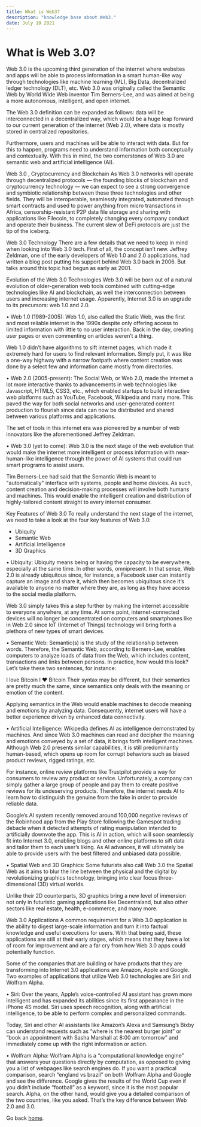 ```yaml
---
title: What is Web3?
description: "knowledge base about Web3."
date: July 10 2021
---
```

# What is Web 3.0?
Web 3.0 is the upcoming third generation of the internet where websites and apps will be able to process information in a smart human-like way through technologies like machine learning (ML), Big Data, decentralized ledger technology (DLT), etc. Web 3.0 was originally called the Semantic Web by World Wide Web inventor Tim Berners-Lee, and was aimed at being a more autonomous, intelligent, and open internet.

The Web 3.0 definition can be expanded as follows: data will be interconnected in a decentralized way, which would be a huge leap forward to our current generation of the internet (Web 2.0), where data is mostly stored in centralized repositories.

Furthermore, users and machines will be able to interact with data. But for this to happen, programs need to understand information both conceptually and contextually. With this in mind, the two cornerstones of Web 3.0 are semantic web and artificial intelligence (AI).

Web 3.0 , Cryptocurrency and Blockchain 
As Web 3.0 networks will operate through decentralized protocols — the founding blocks of blockchain and cryptocurrency technology — we can expect to see a strong convergence and symbiotic relationship between these three technologies and other fields. They will be interoperable, seamlessly integrated, automated through smart contracts and used to power anything from micro transactions in Africa, censorship-resistant P2P data file storage and sharing with applications like Filecoin, to completely changing every company conduct and operate their business. The current slew of DeFi protocols are just the tip of the iceberg.

Web 3.0 Technology 
There are a few details that we need to keep in mind when looking into Web 3.0 tech. First of all, the concept isn’t new. Jeffrey Zeldman, one of the early developers of Web 1.0 and 2.0 applications, had written a blog post putting his support behind Web 3.0 back in 2006. But talks around this topic had begun as early as 2001.

Evolution of the Web 3.0 Technologies 
Web 3.0 will be born out of a natural evolution of older-generation web tools combined with cutting-edge technologies like AI and blockchain, as well the interconnection between users and increasing internet usage. Apparently, Internet 3.0 is an upgrade to its precursors: web 1.0 and 2.0.

•  Web 1.0 (1989-2005):
Web 1.0, also called the Static Web, was the first and most reliable internet in the 1990s despite only offering access to limited information with little to no user interaction. Back in the day, creating user pages or even commenting on articles weren’t a thing.

Web 1.0 didn’t have algorithms to sift internet pages, which made it extremely hard for users to find relevant information. Simply put, it was like a one-way highway with a narrow footpath where content creation was done by a select few and information came mostly from directories.

•  Web 2.0 (2005-present):
The Social Web, or Web 2.0, made the internet a lot more interactive thanks to advancements in web technologies like Javascript, HTML5, CSS3, etc., which enabled startups to build interactive web platforms such as YouTube, Facebook, Wikipedia and many more.
This paved the way for both social networks and user-generated content production to flourish since data can now be distributed and shared between various platforms and applications.

The set of tools in this internet era was pioneered by a number of web innovators like the aforementioned Jeffrey Zeldman.

•  Web 3.0 (yet to come):
Web 3.0 is the next stage of the web evolution that would make the internet more intelligent or process information with near-human-like intelligence through the power of AI systems that could run smart programs to assist users.

Tim Berners-Lee had said that the Semantic Web is meant to "automatically" interface with systems, people and home devices. As such, content creation and decision-making processes will involve both humans and machines. This would enable the intelligent creation and distribution of highly-tailored content straight to every internet consumer.

Key Features of Web 3.0
To really understand the next stage of the internet, we need to take a look at the four key features of Web 3.0:
- Ubiquity
- Semantic Web
- Artificial Intelligence
- 3D Graphics

•  Ubiquity:
Ubiquity means being or having the capacity to be everywhere, especially at the same time. In other words, omnipresent. In that sense, Web 2.0 is already ubiquitous since, for instance, a Facebook user can instantly capture an image and share it, which then becomes ubiquitous since it’s available to anyone no matter where they are, as long as they have access to the social media platform.

Web 3.0 simply takes this a step further by making the internet accessible to everyone anywhere, at any time. At some point, internet-connected devices will no longer be concentrated on computers and smartphones like in Web 2.0 since IoT (Internet of Things) technology will bring forth a plethora of  new types of smart devices.

•  Semantic Web:
Semantic(s) is the study of the relationship between words. Therefore, the Semantic Web, according to Berners-Lee, enables computers to analyze loads of data from the Web, which includes content, transactions and links between persons. In practice, how would this look? Let’s take these two sentences, for instance:

I love Bitcoin
I ❤️ Bitcoin
Their syntax may be different, but their semantics are pretty much the same, since semantics only deals with the meaning or emotion of the content.

Applying semantics in the Web would enable machines to decode meaning and emotions by analyzing data. Consequently, internet users will have a better experience driven by enhanced data connectivity.

•  Artificial Intelligence:
Wikipedia defines AI as intelligence demonstrated by machines.
And since Web 3.0 machines can read and decipher the meaning and emotions conveyed by a set of data, it brings forth intelligent machines. Although Web 2.0 presents similar capabilities, it is still predominantly human-based, which opens up room for corrupt behaviors such as biased product reviews, rigged ratings, etc.

For instance, online review platforms like Trustpilot provide a way for consumers to review any product or service. Unfortunately, a company can simply gather a large group of people and pay them to create positive reviews for its undeserving products. Therefore, the internet needs AI to learn how to distinguish the genuine from the fake in order to provide reliable data.

Google’s AI system recently removed around 100,000 negative reviews of the Robinhood app from the Play Store following the Gamespot trading debacle when it detected attempts of rating manipulation intended to artificially downvote the app. This is AI in action, which will soon seamlessly fit into Internet 3.0, enabling blogs and other online platforms to sift data and tailor them to each user’s liking. As AI advances, it will ultimately be able to provide users with the best filtered and unbiased data possible.

•  Spatial Web and 3D Graphics:
Some futurists also call Web 3.0 the Spatial Web as it aims to blur the line between the physical and the digital by revolutionizing graphics technology, bringing into clear focus three-dimensional (3D) virtual worlds.

Unlike their 2D counterparts, 3D graphics bring a new level of immersion not only in futuristic gaming applications like Decentraland, but also other sectors like real estate, health, e-commerce, and many more.


Web 3.0 Applications
A common requirement for a Web 3.0 application is the ability to digest large-scale information and turn it into factual knowledge and useful executions for users. With that being said, these applications are still at their early stages, which means that they have a lot of room for improvement and are a far cry from how Web 3.0 apps could potentially function.

Some of the companies that are building or have products that they are transforming into Internet 3.0 applications are Amazon, Apple and Google. Two examples of applications that utilize Web 3.0 technologies are Siri and Wolfram Alpha.

•  Siri:
Over the years, Apple’s voice-controlled AI assistant has grown more intelligent and has expanded its abilities since its first appearance in the iPhone 4S model. Siri uses speech recognition, along with artificial intelligence, to be able to perform complex and personalized commands.

Today, Siri and other AI assistants like Amazon’s Alexa and Samsung’s Bixby can understand requests such as “where is the nearest burger joint” or “book an appointment with Sasha Marshall at 8:00 am tomorrow” and immediately come up with the right information or action.

•  Wolfram Alpha:
Wolfram Alpha is a “computational knowledge engine” that answers your questions directly by computation, as opposed to giving you a list of webpages like search engines do. If you want a practical comparison, search “england vs brazil” on both Wolfram Alpha and Google and see the difference.
Google gives the results of the World Cup even if you didn’t include “football” as a keyword, since it is the most popular search. Alpha, on the other hand, would give you a detailed comparison of the two countries, like you asked. That’s the key difference between Web 2.0 and 3.0.

Go back [home](/).
